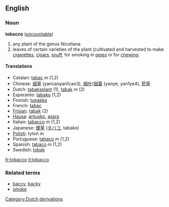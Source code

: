 {{wikipedia}}
==English==
===Noun===
'''tobacco''' ([[uncountable]])

#any plant of the genus Nicotiana 
#leaves of certain varieties of the plant (cultivated and harvested to make [[cigarette]]s, [[cigar]]s, [[snuff]], for smoking in [[pipe]]s or for [[chew]]ing.


====Translations====
*Catalan: [[tabac]] ''m'' (1,2)
*Chinese: [[烟草]] (yancaoyan1cao3), [[烟叶]]/[[烟葉]] (yanye, yan1ye4), [[菸草]]
*Dutch: [[tabaksplant]] (1), [[tabak]] ''m'' (2)
*Esperanto: [[tabako]] (1,2)
*Finnish: [[tupakka]]
*French: [[tabac]]
*[[Frisian]]: [[tabak]] (2)
*[[Hausa]]: [[antusko]], [[asara]]
*Italian: [[tabacco]] ''m'' (1,2)
*Japanese: [[煙草]] ([[タバコ]], tabako)
*[[Polish]]: tytoń ''m''
*Portuguese: [[tabaco]] ''m'' (1,2)
*Spanish: [[tabaco]] ''m'' (1,2)
*Swedish: [[tobak]]

[[Category:Dutch derivations]]

[[fr:tobacco]]
[[it:tobacco]]

===Related terms===
*[[baccy]], [[backy]]
*[[smoke]]